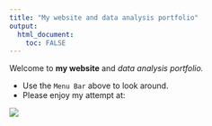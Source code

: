 ```yaml
---
title: "My website and data analysis portfolio"
output: 
  html_document:
    toc: FALSE
---
```


Welcome to **my website** and *data analysis portfolio.*

-   Use the `Menu Bar` above to look around.
-   Please enjoy my attempt at:

![](images/data-analysis-f1f346eb7f.jpg)
